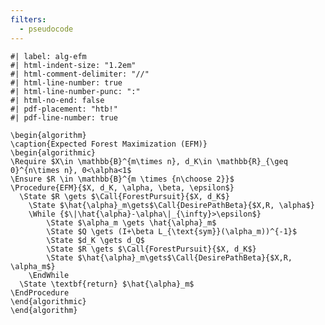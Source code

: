 ```yaml
---
filters:
  - pseudocode
---
```


```pseudocode
#| label: alg-efm
#| html-indent-size: "1.2em"
#| html-comment-delimiter: "//"
#| html-line-number: true
#| html-line-number-punc: ":"
#| html-no-end: false
#| pdf-placement: "htb!"
#| pdf-line-number: true

\begin{algorithm}
\caption{Expected Forest Maximization (EFM)}
\begin{algorithmic}
\Require $X\in \mathbb{B}^{m\times n}, d_K\in \mathbb{R}_{\geq 0}^{n\times n}, 0<\alpha<1$
\Ensure $R \in \mathbb{B}^{m \times {n\choose 2}}$
\Procedure{EFM}{$X, d_K, \alpha, \beta, \epsilon$}
  \State $R \gets $\Call{ForestPursuit}{$X, d_K$}
	\State $\hat{\alpha}_m\gets$\Call{DesirePathBeta}{$X,R, \alpha$}
	\While {$\|\hat{\alpha}-\alpha\|_{\infty}>\epsilon$}
		\State $\alpha_m \gets \hat{\alpha}_m$
		\State $Q \gets (I+\beta L_{\text{sym}}(\alpha_m))^{-1}$
		\State $d_K \gets d_Q$
 	 	\State $R \gets $\Call{ForestPursuit}{$X, d_K$}
		\State $\hat{\alpha}_m\gets$\Call{DesirePathBeta}{$X,R, \alpha_m$}
	\EndWhile
  \State \textbf{return} $\hat{\alpha}_m$
\EndProcedure
\end{algorithmic}
\end{algorithm}
```
